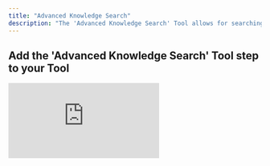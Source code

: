 ```yaml
---
title: "Advanced Knowledge Search"
description: "The 'Advanced Knowledge Search' Tool allows for searching knowledge tables with a higher degree of accuracy and precision using RAG"
---
```


## Add the 'Advanced Knowledge Search' Tool step to your Tool

<div style={{ width:"100%",position:"relative",paddingTop:"55%" }}>
<iframe src="https://app.supademo.com/embed/cmcycpn2u1bqnc4kjevlw5uy6" frameBorder="0" title="Add the Advanced Knowledge Search tool step to your Tool" allow="clipboard-write" webkitallowfullscreen="true" mozallowfullscreen="true" allowfullscreen style={{ position:"absolute",top:0,left:0,width:"100%",height:"100%",border:"3px solid #5E43CE",borderRadius:"10px",objectFit:"cover" }} />

</div>

You can add the' Advanced Knowledge Search' Tool step to your Tool by:

1. Creating a new Tool, then searching for the Advanced Knowledge Search Tool step.
2. Click "Expand" to see the full Tool step.
3. Enter your search query in the **Query** field. 
4. Select the search type:
    - 	**Hybrid (recommended)**: Combines both semantic and keyword match for the most accurate and well-rounded results.
    - 	**Vector**: Finds results based on meaning (semantic similarity). Great when you want answers even if the exact words don’t match.
    - 	**Keyword**: Finds results based on exact word match. Useful when looking for specific terms or phrases.
5. Select the Number of results to return. 
6. Select the Knowledge set to use.
7. Select the fields to vectorize - choose which columns from your data should be used for retrieval. **By default, all fields are included.**
8. Select your retrieval postprocessing option after generating your answer: 
    - 	**None**: No extra processing. You’ll get the raw retrieved text as-is.
    -   **Basic**: Applies light formatting or cleaning to make the results easier to read.
    -   **Summary**: Automatically summarizes the retrieved content to make it shorter and more digestible.
    -   **Markdown**: Formats the retrieved text in Markdown (e.g., with bold, headings, lists) to improve readability or prep it for markdown-compatible interfaces.
    -   **Entity Extraction**: Pulls out key information from the retrieved content, e.g., names, places, dates, etc.



## Advanced settings

### Post processing options

<AccordionGroup>
  <Accordion title="System prompt">
    The system prompt is the very first message in a conversation that instructs the model on its role or the personality of the AI. Examples can be expert researcher, analyst or tutor.
  </Accordion>

  <Accordion title="Temperature">
    The temperature setting controls how “creative” or “random” the model’s responses will be. Lower temperatures make the model more focused and deterministic, while higher temperatures make it more creative and unpredictable.
  </Accordion>

  <Accordion title="LLM model">
    The model that will be used to generate the response. By default this model is `command-r-plus`.
  </Accordion>
</AccordionGroup>

<Note>These options are only available if your have selected a post processing option in step 8</Note>

### Vectoring Config
<AccordionGroup>
  <Accordion title="Embedding Model">
    This is the model used to turn your text into a format the AI can understand and search through effectively. By default this model is `embed-english-v3.0`.

    <Note>For multilingual support, you can use `embed-multilingual-v3.0`</Note>
  </Accordion>

  <Accordion title="Chunk Size">
    Chunking size decides how much text is grouped together at once when the system processes your content. It’s measured in tokens, which are like small pieces of words. 
    Common values are: `[128, 256, 512, 1024]`

    <Tip>
        - Larger chunks means more context and easier to understand the bigger picture—great for complex content whilst
        - Smaller chunks means less context but more precise results—ideal for pinpointing specific information or short facts.
    </Tip>
  </Accordion>

  <Accordion title="Chunking Strategy">
            - **Base:** This is the standard chunking method. It simply splits your text into fixed-sized chunks without adding any extra context. It’s fast and works well for straightforward content.

                <Tip>Best for: Clean, well-structured documents where each section makes sense on its own.</Tip>


            - **Window:** This strategy adds some overlap between chunks, meaning parts of the text are repeated across neighboring chunks. This helps preserve context between sections.

                <Tip>Best for: Text where ideas span multiple paragraphs—helps avoid losing important connections.</Tip>


            - **Contextual:** This method intelligently adjusts how chunks are created based on the structure and meaning of the content. It uses more advanced logic to split text at natural breaks (like headings or sentences).

                <Tip>Best for: Complex or unstructured content where preserving meaning and flow is important.</Tip>
  </Accordion>
</AccordionGroup>

### Reranker Model
Improves your search results by reordering them to show the most relevant information first. This is off by default but enabling it will boost performance in most cases.

### Use Raw Files

Select this if you want to run retrieval directly on the source file. 
<Warning>This only works on PDF and PPTX files</Warning>

### Update Vectors
This option lets you force update the stored representations of your data (called embeddings) using your current settings—like a chunk size, embedding model, or chunking strategy.

    #### Use Vision
    If you have PDF files in your knowledge set, this option uses OCR (Optical Character Recognition) to re-extract the text from the raw PDF files. After OCR is applied, the system automatically triggers a vector update.
    <Note>To enable Use Vision, Update Vectors must be set to true.</Note>  

### Generate Citations

Turn this on to include direct references from your knowledge set during retrieval.



## Frequently asked questions (FAQs)

<AccordionGroup>
    <Accordion title="What is the difference between Advanced Knowledge Search and Knowledge Search?">
        - Knowledge Search is easier to use out of the box, with sensible default options that work well for most use cases.
        -   Advanced Knowledge Search gives you greater control and fine-tuning capabilities for more precise retrieval — but may be slower in comparison. 
        -   If you’re unsure which to choose, start with Knowledge Search.
</Accordion>
    <Accordion title="What is the difference between Advanced Knowledge Search and Advanced Knowledge Search (2m context)?">[Advanced Knowledge Search (2m context)](/tool/tool-steps/knowledge/advanced-knowledge-search-2m) allows you to search your entire knowledge set with just a prompt whilst Advanced Knowledge Search allows you to filter down your search results for a more focused retrieval.</Accordion>
    <Accordion title="When should I use Advanced Knowledge Search (2m) instead of the regular one?">Start with Advanced Knowledge Search (2m) for most use cases. It works best when you want quick, high-quality answers across your entire knowledge base without much setup. Switch to Advanced Knowledge Search when you need more control, such as filtering by specific fields or fine-tuning what gets retrieved.</Accordion>
    <Accordion title="Which one gives better quality results?">Advanced knowledge search (2m) often produces richer, more complete answers, especially with large or unstructured content. However, Advanced Knowledge Search can give more precise results when you’re focused on a particular field, keyword, or structured dataset.</Accordion>
</AccordionGroup>
